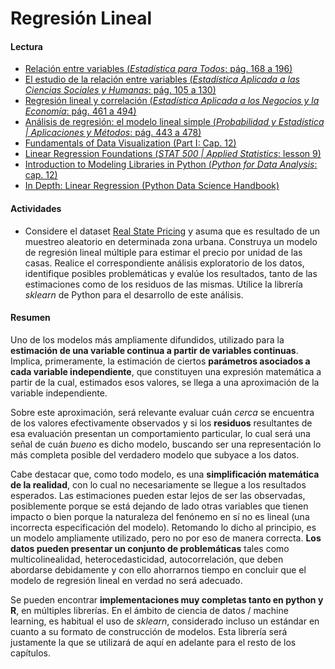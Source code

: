 # Regresión Lineal

#### Lectura

- [Relación entre variables (_Estadística para Todos_: pág. 168 a 196)](https://drive.google.com/file/d/1oe0BDy9U1l-H54Ry_mkVC5hxGE-Z5rGm/view?usp=share_link)
- [El estudio de la relación entre variables (_Estadística Aplicada a las Ciencias Sociales y Humanas_: pág. 105 a 130)](https://drive.google.com/file/d/1rayM3pmKjnPR8BvKyU8ZGDo8o_2ZuPZR/view?usp=share_link)
- [Regresión lineal y correlación (_Estadística Aplicada a los Negocios y la Economía_: pág. 461 a 494)](https://drive.google.com/file/d/1FX-LDq_MY3dD6UkhpktQVN6iDgNKug0N/view?usp=share_link)
- [Análisis de regresión: el modelo lineal simple (_Probabilidad y Estadística | Aplicaciones y Métodos_: pág. 443 a 478)](https://drive.google.com/file/d/1VCLbf-N79MIcStIe35XzL5NF-DTGENo_/view?usp=share_link)
- [Fundamentals of Data Visualization (Part I: Cap. 12)](https://clauswilke.com/dataviz)
- [Linear Regression Foundations (_STAT 500 | Applied Statistics_: lesson 9)](https://online.stat.psu.edu/stat500/lesson/9)
- [Introduction to Modeling Libraries in Python (_Python for Data Analysis_: cap. 12)](https://wesmckinney.com/book/modeling.html)
- [In Depth: Linear Regression (Python Data Science Handbook)](https://colab.research.google.com/github/jakevdp/PythonDataScienceHandbook/blob/master/notebooks/05.06-Linear-Regression.ipynb)

#### Actividades

- Considere el dataset [Real State Pricing](https://docs.google.com/spreadsheets/d/1oL2wRWJC-AdgSAOwBcw2_-3HdGvi_FgXyaW1VHy8SH4) y asuma que es resultado de un muestreo aleatorio en determinada zona urbana. Construya un modelo de regresión lineal múltiple para estimar el precio por unidad de las casas. Realice el correspondiente análisis exploratorio de los datos, identifique posibles problemáticas y evalúe los resultados, tanto de las estimaciones como de los residuos de las mismas. Utilice la librería _sklearn_ de Python para el desarrollo de este análisis.


#### Resumen

Uno de los modelos más ampliamente difundidos, utilizado para la **estimación de una variable continua a partir de variables continuas**. Implica, primeramente, la estimación de ciertos **parámetros asociados a cada variable independiente**, que constituyen una expresión matemática a partir de la cual, estimados esos valores, se llega a una aproximación de la variable independiente.

Sobre este aproximación, será relevante evaluar cuán _cerca_ se encuentra de los valores efectivamente observados y si los **residuos** resultantes de esa evaluación presentan un comportamiento particular, lo cual será una señal de cuán _bueno_ es dicho modelo, buscando ser una representación lo más completa posible del verdadero modelo que subyace a los datos.

Cabe destacar que, como todo modelo, es una **simplificación matemática de la realidad**, con lo cual no necesariamente se llegue a los resultados esperados. Las estimaciones pueden estar lejos de ser las observadas, posiblemente porque se está dejando de lado otras variables que tienen impacto o bien porque la naturaleza del fenónemo en sí no es lineal (una incorrecta especificación del modelo). Retomando lo dicho al principio, es un modelo ampliamente utilizado, pero no por eso de manera correcta. **Los datos pueden presentar un conjunto de problemáticas** tales como multicolinealidad, heterocedasticidad, autocorrelación, que deben abordarse debidamente y con ello ahorrarnos tiempo en concluir que el modelo de regresión lineal en verdad no será adecuado.

Se pueden encontrar **implementaciones muy completas tanto en python y R**, en múltiples librerías. En el ámbito de ciencia de datos / machine learning, es habitual el uso de _sklearn_, considerado incluso un estándar en cuanto a su formato de construcción de modelos. Esta librería será justamente la que se utilizará de aquí en adelante para el resto de los capítulos.